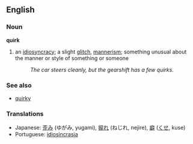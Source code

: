 ==English==

===Noun===
'''quirk'''

# an [[idiosyncracy]]; a slight [[glitch]], [[mannerism]]; something unusual about the manner or style of something or someone
#: ''The car steers cleanly, but the gearshift has a few quirks.''

===See also===
*[[quirky]]

===Translations===
*Japanese: [[歪み]] (ゆがみ, yugami), [[捩れ]] (ねじれ, nejire), [[癖]] ([[くせ]], kuse)
*Portuguese: [[idiosincrasia]]
